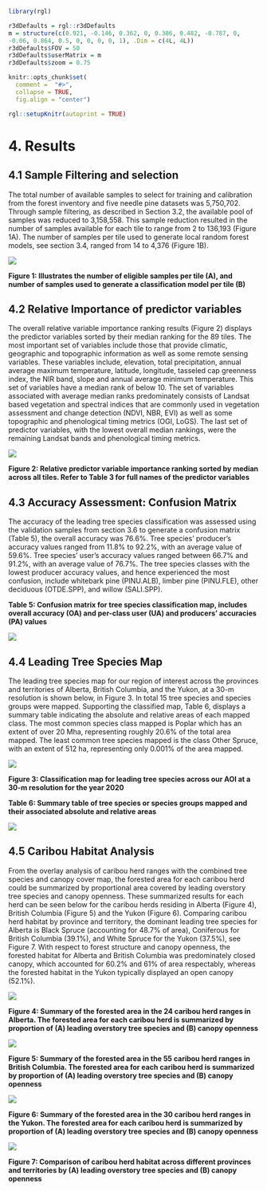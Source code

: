 ```r
library(rgl)

r3dDefaults = rgl::r3dDefaults
m = structure(c(0.921, -0.146, 0.362, 0, 0.386, 0.482, -0.787, 0, 
-0.06, 0.864, 0.5, 0, 0, 0, 0, 1), .Dim = c(4L, 4L))
r3dDefaults$FOV = 50
r3dDefaults$userMatrix = m
r3dDefaults$zoom = 0.75

knitr::opts_chunk$set(
  comment =  "#>", 
  collapse = TRUE,
  fig.align = "center")

rgl::setupKnitr(autoprint = TRUE)

```

# 4. Results {#sec-results}

## 4.1 Sample Filtering and selection {#sec-sample-filtering-and-selection}

The total number of available samples to select for training and calibration from the forest inventory and five needle pine datasets was 5,750,702. Through sample filtering, as described in Section 3.2, the available pool of samples was reduced to 3,158,558. This sample reduction resulted in the number of samples available for each tile to range from 2 to 136,193 (Figure 1A). The number of samples per tile used to generate local random forest models, see section 3.4, ranged from 14 to 4,376 (Figure 1B).

![](images/samplefiltering.png)

**Figure 1: Illustrates the number of eligible samples per tile (A), and number of samples used to generate a classification model per tile (B)**

## 4.2 Relative Importance of predictor variables {#sec-predictor-variable-importance}

The overall relative variable importance ranking results (Figure 2) displays the predictor variables sorted by their median ranking for the 89 tiles. The most important set of variables include those that provide climatic, geographic and topographic information as well as some remote sensing variables. These variables include, elevation, total precipitation, annual average maximum temperature, latitude, longitude, tasseled cap greenness index, the NIR band, slope and annual average minimum temperature. This set of variables have a median rank of below 10. The set of variables associated with average median ranks predominately consists of Landsat based vegetation and spectral indices that are commonly used in vegetation assessment and change detection (NDVI, NBR, EVI) as well as some topographic and phenological timing metrics (OGI, LoGS). The last set of predictor variables, with the lowest overall median rankings, were the remaining Landsat bands and phenological timing metrics.

![](images/ranked_predictors.png)

**Figure 2: Relative predictor variable importance ranking sorted by median across all tiles. Refer to Table 3 for full names of the predictor variables**

## 4.3 Accuracy Assessment: Confusion Matrix {#sec-cm-accuracy-assessment}

The accuracy of the leading tree species classification was assessed using the validation samples from section 3.6 to generate a confusion matrix (Table 5), the overall accuracy was 76.6%. Tree species' producer's accuracy values ranged from 11.8% to 92.2%, with an average value of 59.6%. Tree species' user's accuracy values ranged between 66.7% and 91.2%, with an average value of 76.7%. The tree species classes with the lowest producer accuracy values, and hence experienced the most confusion, include whitebark pine (PINU.ALB), limber pine (PINU.FLE), other deciduous (OTDE.SPP), and willow (SALI.SPP).

**Table 5: Confusion matrix for tree species classification map, includes overall accuracy (OA) and per-class user (UA) and producers' accuracies (PA) values**

![](images/confusion_matrix.jpg)

## 4.4 Leading Tree Species Map {#sec-leading-species-map}

The leading tree species map for our region of interest across the provinces and territories of Alberta, British Columbia, and the Yukon, at a 30-m resolution is shown below, in Figure 3. In total 15 tree species and species groups were mapped. Supporting the classified map, Table 6, displays a summary table indicating the absolute and relative areas of each mapped class. The most common species class mapped is Poplar which has an extent of over 20 Mha, representing roughly 20.6% of the total area mapped. The least common tree species mapped is the class Other Spruce, with an extent of 512 ha, representing only 0.001% of the area mapped.

![](images/MapFRILayoutEditCrop.png)

**Figure 3: Classification map for leading tree species across our AOI at a 30-m resolution for the year 2020**

**Table 6: Summary table of tree species or species groups mapped and their associated absolute and relative areas**

![](images/FRI_species_area.jpg)

## 4.5 Caribou Habitat Analysis {#sec-habitat-analysis}

From the overlay analysis of caribou herd ranges with the combined tree species and canopy cover map, the forested area for each caribou herd could be summarized by proportional area covered by leading overstory tree species and canopy openness. These summarized results for each herd can be seen below for the caribou herds residing in Alberta (Figure 4), British Columbia (Figure 5) and the Yukon (Figure 6). Comparing caribou herd habitat by province and territory, the dominant leading tree species for Alberta is Black Spruce (accounting for 48.7% of area), Coniferous for British Columbia (39.1%), and White Spruce for the Yukon (37.5%), see Figure 7. With respect to forest structure and canopy openness, the forested habitat for Alberta and British Columbia was predominately closed canopy, which accounted for 60.2% and 61% of area respectably, whereas the forested habitat in the Yukon typically displayed an open canopy (52.1%).

![](images/caribou_AB.png)

**Figure 4: Summary of the forested area in the 24 caribou herd ranges in Alberta. The forested area for each caribou herd is summarized by proportion of (A) leading overstory tree species and (B) canopy openness**

![](images/caribou_BC.png)

**Figure 5: Summary of the forested area in the 55 caribou herd ranges in British Columbia. The forested area for each caribou herd is summarized by proportion of (A) leading overstory tree species and (B) canopy openness**

![](images/caribou_YK.png)

**Figure 6: Summary of the forested area in the 30 caribou herd ranges in the Yukon. The forested area for each caribou herd is summarized by proportion of (A) leading overstory tree species and (B) canopy openness**

![](images/caribou_compare.png)

**Figure 7: Comparison of caribou herd habitat across different provinces and territories by (A) leading overstory tree species and (B) canopy openness**
